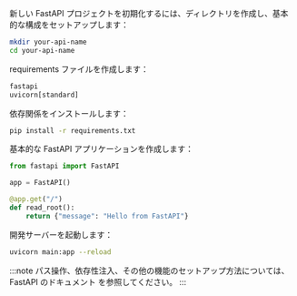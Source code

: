 新しい FastAPI プロジェクトを初期化するには、ディレクトリを作成し、基本的な構成をセットアップします：

```bash
mkdir your-api-name
cd your-api-name
```

requirements ファイルを作成します：

```txt title="requirements.txt"
fastapi
uvicorn[standard]
```

依存関係をインストールします：

```bash
pip install -r requirements.txt
```

基本的な FastAPI アプリケーションを作成します：

```py title="main.py"
from fastapi import FastAPI

app = FastAPI()

@app.get("/")
def read_root():
    return {"message": "Hello from FastAPI"}
```

開発サーバーを起動します：

```bash
uvicorn main:app --reload
```

:::note
パス操作、依存性注入、その他の機能のセットアップ方法については、 FastAPI のドキュメント を参照してください。
:::
